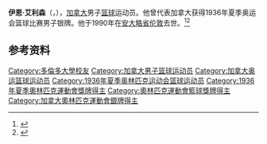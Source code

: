 {{NoteTA|G1=Sports}}
'''伊恩·艾利森'''（{{lang-en|Ian Allison}}，{{bd|1909年|7月26日|1990年|8月4日}}），[[加拿大|加拿大]]男子[[篮球|篮球]]运动员。他曾代表加拿大获得1936年夏季奥运会篮球比赛男子银牌。他于1990年在[[安大略省|安大略省]][[伦敦_(安大略省)|伦敦]]去世。<ref>{{Cite web|title=Ian ALLISON|url=https://www.olympic.org/jan-allison|accessdate=2021-04-14|work=International Olympic Committee|archive-date=2021-04-20|archive-url=https://web.archive.org/web/20210420184411/https://www.olympic.org/jan-allison}}</ref><ref>{{cite web|url=https://www.olympedia.org/athletes/5603|title=Ian Allison|work=Olympedia|accessdate=2021-04-15|archive-date=2021-04-20|archive-url=https://web.archive.org/web/20210420153430/https://www.olympedia.org/athletes/5603}}</ref>

== 参考资料 ==
{{reflist}}

{{1936年夏季奥运会加拿大男子篮球阵容}}

{{Authority control}}
{{DEFAULTSORT:Allison, Ian}}
[[Category:多倫多大學校友|Category:多倫多大學校友]]
[[Category:加拿大男子篮球运动员|Category:加拿大男子篮球运动员]]
[[Category:加拿大奥运篮球运动员|Category:加拿大奥运篮球运动员]]
[[Category:1936年夏季奥林匹克运动会篮球运动员|Category:1936年夏季奥林匹克运动会篮球运动员]]
[[Category:1936年夏季奧林匹克運動會獎牌得主|Category:1936年夏季奧林匹克運動會獎牌得主]]
[[Category:奧林匹克運動會籃球獎牌得主|Category:奧林匹克運動會籃球獎牌得主]]
[[Category:加拿大奧林匹克運動會銀牌得主|Category:加拿大奧林匹克運動會銀牌得主]]